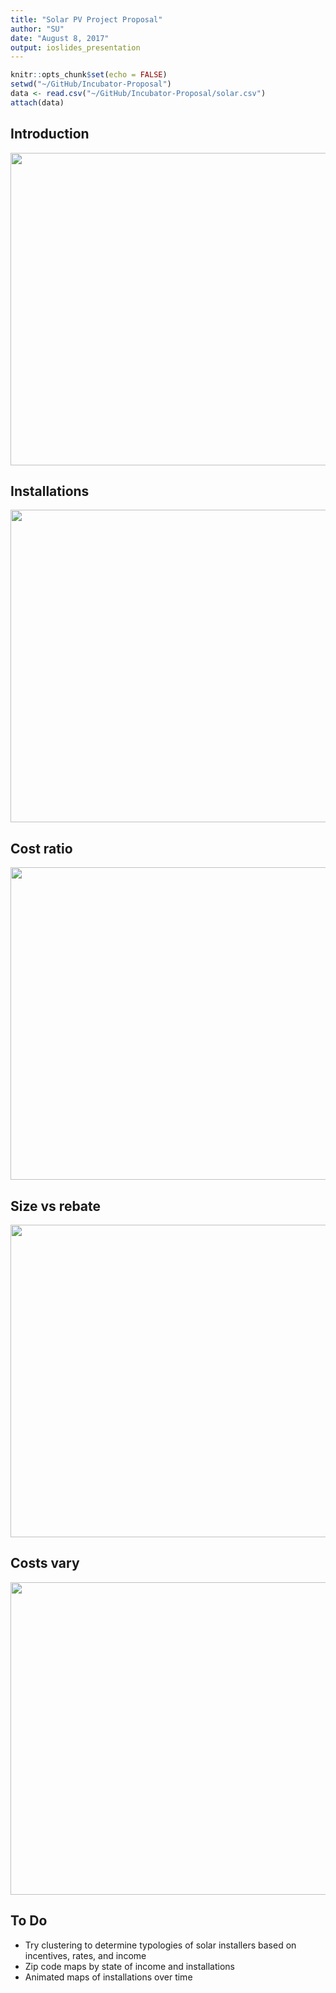 ---
title: "Solar PV Project Proposal"
author: "SU"
date: "August 8, 2017"
output: ioslides_presentation
---

```{r setup, include=FALSE}
knitr::opts_chunk$set(echo = FALSE)
setwd("~/GitHub/Incubator-Proposal")
data <- read.csv("~/GitHub/Incubator-Proposal/solar.csv")
attach(data)
```

## Introduction

<img src="solarcheap.png" height="500px" width="740px" />


## Installations
<img src="Pct_map.png"height="500px" width="740px" />

## Cost ratio
<img src ="Costratio.png" height="500px" width="740px" />

## Size vs rebate

<img src = "Size_rebate.png" height="500px" width="740px" />

## Costs vary

<img src = "Top_five_costs.png" height="500px" width="740px" />

## To Do
- Try clustering to determine typologies of solar installers based on incentives, rates, and income
- Zip code maps by state of income and installations
- Animated maps of installations over time 
